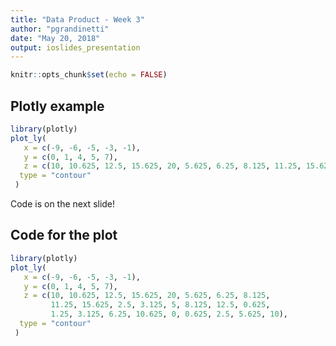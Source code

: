 ```yaml
---
title: "Data Product - Week 3"
author: "pgrandinetti"
date: "May 20, 2018"
output: ioslides_presentation
---
```


```r
knitr::opts_chunk$set(echo = FALSE)
```

## Plotly example

```r
library(plotly)
plot_ly(
   x = c(-9, -6, -5, -3, -1), 
   y = c(0, 1, 4, 5, 7), 
   z = c(10, 10.625, 12.5, 15.625, 20, 5.625, 6.25, 8.125, 11.25, 15.625, 2.5, 3.125, 5, 8.125, 12.5, 0.625, 1.25, 3.125, 6.25, 10.625, 0, 0.625, 2.5, 5.625, 10), 
  type = "contour" 
 )
```

Code is on the next slide!


## Code for the plot
```r
library(plotly)
plot_ly(
   x = c(-9, -6, -5, -3, -1), 
   y = c(0, 1, 4, 5, 7), 
   z = c(10, 10.625, 12.5, 15.625, 20, 5.625, 6.25, 8.125,
         11.25, 15.625, 2.5, 3.125, 5, 8.125, 12.5, 0.625,
         1.25, 3.125, 6.25, 10.625, 0, 0.625, 2.5, 5.625, 10), 
  type = "contour" 
 )
```